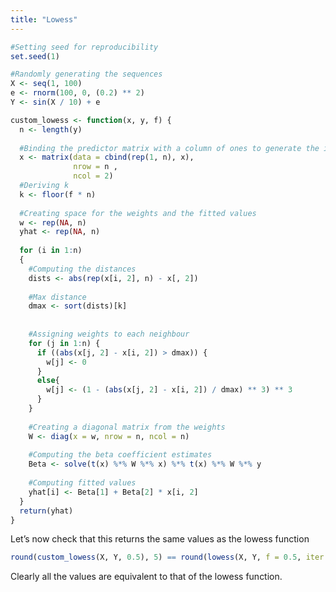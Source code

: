 ```yaml
---
title: "Lowess"
---
```


```r
#Setting seed for reproducibility
set.seed(1)

#Randomly generating the sequences
X <- seq(1, 100)
e <- rnorm(100, 0, (0.2) ** 2)
Y <- sin(X / 10) + e

custom_lowess <- function(x, y, f) {
  n <- length(y)
  
  #Binding the predictor matrix with a column of ones to generate the intercept coefficient estimate
  x <- matrix(data = cbind(rep(1, n), x),
              nrow = n ,
              ncol = 2)
  #Deriving k
  k <- floor(f * n)
  
  #Creating space for the weights and the fitted values
  w <- rep(NA, n)
  yhat <- rep(NA, n)
  
  for (i in 1:n)
  {
    #Computing the distances
    dists <- abs(rep(x[i, 2], n) - x[, 2])
    
    #Max distance
    dmax <- sort(dists)[k]
    
    
    #Assigning weights to each neighbour
    for (j in 1:n) {
      if ((abs(x[j, 2] - x[i, 2]) > dmax)) {
        w[j] <- 0
      }
      else{
        w[j] <- (1 - (abs(x[j, 2] - x[i, 2]) / dmax) ** 3) ** 3
      }
    }
    
    #Creating a diagonal matrix from the weights 
    W <- diag(x = w, nrow = n, ncol = n)
    
    #Computing the beta coefficient estimates
    Beta <- solve(t(x) %*% W %*% x) %*% t(x) %*% W %*% y
    
    #Computing fitted values
    yhat[i] <- Beta[1] + Beta[2] * x[i, 2]
  }
  return(yhat)
}

```

Let's now check that this returns the same values as the lowess function

```r
round(custom_lowess(X, Y, 0.5), 5) == round(lowess(X, Y, f = 0.5, iter = 0)$y, 5)
```

Clearly all the values are equivalent to that of the lowess function.
